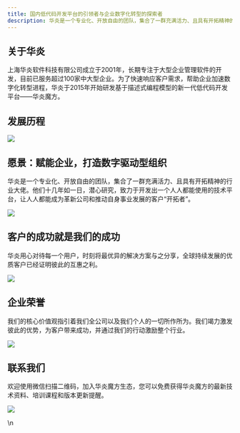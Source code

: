 ```yaml
---
title: 国内低代码开发平台的引领者与企业数字化转型的探索者
description: 华炎是一个专业化、开放自由的团队，集合了一群充满活力、且具有开拓精神的行业大佬。他们十几年如一日，潜心研究，致力于开发最好的低代码平台。
---
```


## 关于华炎

上海华炎软件科技有限公司成立于2001年，长期专注于大型企业管理软件的开发，目前已服务超过100家中大型企业。为了快速响应客户需求，帮助企业加速数字化转型进程，华炎于2015年开始研发基于描述式编程模型的新一代低代码开发平台——华炎魔方。

## 发展历程

 ![](https://console.steedos.cn/api/files/images/Dqd4k9y6dXFMQvJiJ)

## 愿景：赋能企业，打造数字驱动型组织

华炎是一个专业化、开放自由的团队，集合了一群充满活力、且具有开拓精神的行业大佬。他们十几年如一日，潜心研究，致力于开发出一个人人都能使用的技术平台，让人人都能成为革新公司和推动自身事业发展的客户“开拓者”。

 ![](https://console.steedos.cn/api/files/images/ThGMZGyudsax3iqjs)

## 客户的成功就是我们的成功

华炎用心对待每一个用户，时刻将最优异的解决方案与之分享，全球持续发展的优质客户已经证明彼此的互惠之利。

 ![](https://console.steedos.cn/api/files/images/X3mQZ8Rnu5JhjuMQQ)

## 企业荣誉

我们的核心价值观指引着我们全公司以及我们个人的一切所作所为。我们竭力激发彼此的优势，为客户带来成功，并通过我们的行动激励整个行业。

 ![](https://console.steedos.cn/api/files/images/drGLe86fSiFJXTdv3)

## 联系我们

欢迎使用微信扫描二维码，加入华炎魔方生态，您可以免费获得华炎魔方的最新技术资料、培训课程和版本更新提醒。

 ![](https://console.steedos.cn/api/files/images/YRgRK94fwndMxMcjM)

 \n 